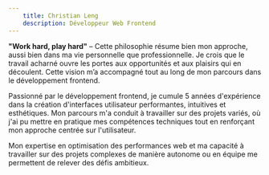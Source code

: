 ```yaml
---
    title: Christian Leng
    description: Développeur Web Frontend
---
```


<strong>"Work hard, play hard"</strong> – Cette philosophie résume bien mon approche, aussi bien dans ma vie personnelle que professionnelle. Je crois que le travail acharné ouvre les portes aux opportunités et aux plaisirs qui en découlent. Cette vision m’a accompagné tout au long de mon parcours dans le développement frontend.

Passionné par le développement frontend, je cumule 5 années d'expérience dans la création d'interfaces utilisateur performantes, intuitives et esthétiques. Mon parcours m'a conduit à travailler sur des projets variés, où j'ai pu mettre en pratique mes compétences techniques tout en renforçant mon approche centrée sur l'utilisateur.

Mon expertise en optimisation des performances web et ma capacité à travailler sur des projets complexes de manière autonome ou en équipe me permettent de relever des défis ambitieux.
